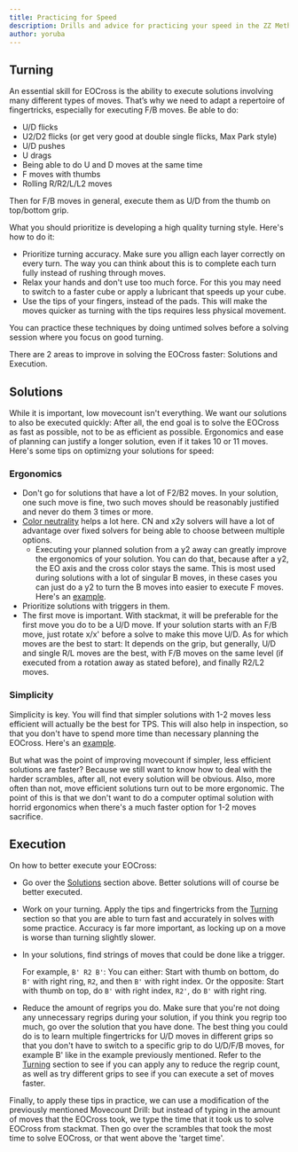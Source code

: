 ```yaml
---
title: Practicing for Speed
description: Drills and advice for practicing your speed in the ZZ Method.
author: yoruba
---
```


## Turning

An essential skill for EOCross is the ability to execute solutions involving many different types of moves. That’s why we need to adapt a repertoire of fingertricks, especially for executing F/B moves. Be able to do:

- U/D flicks
- U2/D2 flicks (or get very good at double single flicks, Max Park style)
- U/D pushes
- U drags
- Being able to do U and D moves at the same time
- F moves with thumbs
- Rolling R/R2/L/L2 moves

Then for F/B moves in general, execute them as U/D from the thumb on top/bottom grip.

What you should prioritize is developing a high quality turning style. Here's how to do it:
- Prioritize turning accuracy. Make sure you allign each layer correctly on every turn. The way you can think about this is to complete each turn fully instead of rushing through moves.
- Relax your hands and don't use too much force. For this you may need to switch to a faster cube or apply a lubricant that speeds up your cube.
- Use the tips of your fingers, instead of the pads. This will make the moves quicker as turning with the tips requires less physical movement.

You can practice these techniques by doing untimed solves before a solving session where you focus on good turning.

There are 2 areas to improve in solving the EOCross faster: Solutions and Execution.

## Solutions

While it is important, low movecount isn't everything. We want our solutions to also be executed quickly: After all, the end goal is to solve the EOCross as fast as possible, not to be as efficient as possible. Ergonomics and ease of planning can justify a longer solution, even if it takes 10 or 11 moves. Here's some tips on optimizng your solutions for speed:

### Ergonomics

- Don't go for solutions that have a lot of F2/B2 moves. In your solution, one such move is fine, two such moves should be reasonably justified and never do them 3 times or more.
- [Color neutrality](/improvement-guide/eocross/color-neutrality) helps a lot here. CN and x2y solvers will have a lot of advantage over fixed solvers for being able to choose between multiple options.
  - Executing your planned solution from a y2 away can greatly improve the ergonomics of your solution. You can do that, because after a y2, the EO axis and the cross color stays the same. This is most used during solutions with a lot of singular B moves, in these cases you can just do a y2 to turn the B moves into easier to execute F moves.
    Here's an [example](https://alpha.twizzle.net/edit/?stickering=EOcross&setup-alg=U'+L2+U2+B2+U+R2+D+F2+R2+D+R2+D'+L'+U'+R+B'+U+B+R+B2+D&alg=%2F%2Fwe+can+solve+this+case+with+L'+B'+D'+B'+L+R2%2C+however%2C+the+ergonomics+are+pretty+bad.+We+can+instead+do+a+y2+before+the+solution%3A%0Ay2+R'+F'+D'+F'+R+L2+%2F%2Fand+thats+much+nicer+to+execute).
- Prioritize solutions with triggers in them.
- The first move is important. With stackmat, it will be preferable for the first move you do to be a U/D move. If your solution starts with an F/B move, just rotate x/x' before a solve to make this move U/D. As for which moves are the best to start: It depends on the grip, but generally, U/D and single R/L moves are the best, with F/B moves on the same level (if executed from a rotation away as stated before), and finally R2/L2 moves.

### Simplicity

Simplicity is key. You will find that simpler solutions with 1-2 moves less efficient will actually be the best for TPS. This will also help in inspection, so that you don't have to spend more time than necessary planning the EOCross. Here's an [example](https://alpha.twizzle.net/edit/?stickering=EOcross&setup-alg=D+L2+B2+L2+D%27+B2+D2+F2+U2+R2+U+B+D2+F%27+D%27+R%27+B2+U+L2+U&alg=%2F%2F+U2+B+D2+L2+D%27+R%27+F+-+a+complex+7+move+solution%2C+would+also+take+a+lot+of+time+in+inspection+to+see.%0A%2F%2F+Here%27s+a+much+simpler+alternative%3A%0AB+R2%27+%2F%2F+Partial+EO+%2B+2%0AD+F+L+F%27+L%27+%2F%2F+finish+EO+while+inserting+the+cross+edge%0AR+%2F%2F+finish%0A%2F%2F+It%27s+only+1+move+longer%2C+butit%27s+way+faster+to+see+and+most+importantly%2C+much+more+ergonomic).

But what was the point of improving movecount if simpler, less efficient solutions are faster?
Because we still want to know how to deal with the harder scrambles, after all, not every solution will be obvious. Also, more often than not, move efficient solutions turn out to be more ergonomic. The point of this is that we don't want to do a computer optimal solution with horrid ergonomics when there's a much faster option for 1-2 moves sacrifice.

## Execution

On how to better execute your EOCross:

- Go over the [Solutions](#solutions) section above. Better solutions will of course be better executed.

- Work on your turning. Apply the tips and fingertricks from the [Turning](#turning) section so that you are able to turn fast and accurately in solves with some practice. Accuracy is far more important, as locking up on a move is worse than turning slightly slower.
- In your solutions, find strings of moves that could be done like a trigger.

  For example, `B' R2 B'`: You can either: Start with thumb on bottom, do `B'` with right ring, `R2`, and then `B'` with right index. Or the opposite: Start with thumb on top, do `B'` with right index, `R2'`, do `B'` with right ring.

- Reduce the amount of regrips you do. Make sure that you're not doing any unnecessary regrips during your solution, if you think you regrip too much, go over the solution that you have done. The best thing you could do is to learn multiple fingertricks for U/D moves in different grips so that you don't have to switch to a specific grip to do U/D/F/B moves, for example B' like in the example previously mentioned. Refer to the [Turning](#turning) section to see if you can apply any to reduce the regrip count, as well as try different grips to see if you can execute a set of moves faster. 
  
Finally, to apply these tips in practice, we can use a modification of the previously mentioned Movecount Drill: but instead of typing in the amount of moves that the EOCross took, we type the time that it took us to solve EOCross from stackmat. Then go over the scrambles that took the most time to solve EOCross, or that went above the 'target time'.

